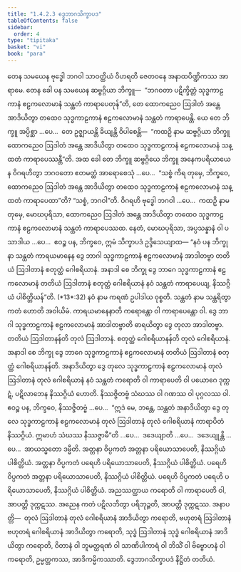 ```yaml
---
title: "1.4.2.3 ဒွေဘာဂသိက္ခာပဒ"
tableOfContents: false
sidebar:
  order: 4
type: "tipitaka"
basket: "vi"
book: "para"
---
```



<DynamicBreadcrumb />

<Division number="552" book="para">

<Paragraph number="2121" book="para">
တေန သမယေန ဗုဒ္ဓေါ ဘဂဝါ သာဝတ္ထိယံ ဝိဟရတိ ဇေတဝနေ အနာထပိဏ္ဍိကဿ အာရာမေ. တေန ခေါ ပန သမယေန ဆဗ္ဗဂ္ဂိယာ ဘိက္ခူ—  “ဘဂဝတာ ပဋိက္ခိတ္တံ သုဒ္ဓကာဠကာနံ ဧဠကလောမာနံ သန္ထတံ ကာရာပေတုန်”တိ, တေ ထောကညေဝ ဩဒါတံ အန္တေ အာဒိယိတွာ တထေဝ သုဒ္ဓကာဠကာနံ ဧဠကလောမာနံ သန္ထတံ ကာရာပေန္တိ. ယေ တေ ဘိက္ခူ အပ္ပိစ္ဆာ …ပေ…  တေ ဥဇ္ဈာယန္တိ ခိယျန္တိ ဝိပါစေန္တိ—  “ကထဉှိ နာမ ဆဗ္ဗဂ္ဂိယာ ဘိက္ခူ ထောကညေဝ ဩဒါတံ အန္တေ အာဒိယိတွာ တထေဝ သုဒ္ဓကာဠကာနံ ဧဠကလောမာနံ သန္ထတံ ကာရာပေဿန္တီ”တိ.
</Paragraph>

<Paragraph number="2122" book="para">
အထ ခေါ တေ ဘိက္ခူ ဆဗ္ဗဂ္ဂိယေ ဘိက္ခူ အနေကပရိယာယေန ဝိဂရဟိတွာ ဘဂဝတော ဧတမတ္ထံ အာရောစေသုံ …ပေ…  “သစ္စံ ကိရ တုမှေ, ဘိက္ခဝေ, ထောကညေဝ ဩဒါတံ အန္တေ အာဒိယိတွာ တထေဝ သုဒ္ဓကာဠကာနံ ဧဠကလောမာနံ သန္ထတံ ကာရာပေထာ”တိ? “သစ္စံ, ဘဂဝါ”တိ. ဝိဂရဟိ ဗုဒ္ဓေါ ဘဂဝါ …ပေ…  ကထဉှိ နာမ တုမှေ, မောဃပုရိသာ, ထောကညေဝ ဩဒါတံ အန္တေ အာဒိယိတွာ တထေဝ သုဒ္ဓကာဠကာနံ ဧဠကလောမာနံ သန္ထတံ ကာရာပေဿထ. နေတံ, မောဃပုရိသာ, အပ္ပသန္နာနံ ဝါ ပသာဒါယ …ပေ…  ဧဝဉ္စ ပန, ဘိက္ခဝေ, ဣမံ သိက္ခာပဒံ ဥဒ္ဒိသေယျာထ—
</Paragraph>

</Division>
<Division number="553" book="para">

<Paragraph number="2123" book="para">
<Emphasis>“နဝံ ပန ဘိက္ခုနာ သန္ထတံ ကာရယမာနေန ဒွေ ဘာဂါ သုဒ္ဓကာဠကာနံ ဧဠကလောမာနံ အာဒါတဗ္ဗာ တတိယံ ဩဒါတာနံ စတုတ္ထံ ဂေါစရိယာနံ. အနာဒါ စေ ဘိက္ခု ဒွေ ဘာဂေ သုဒ္ဓကာဠကာနံ ဧဠကလောမာနံ တတိယံ ဩဒါတာနံ စတုတ္ထံ ဂေါစရိယာနံ နဝံ သန္ထတံ ကာရာပေယျ, နိဿဂ္ဂိယံ ပါစိတ္တိယန်”</Emphasis>တိ. (*13*:<Emphasis>32</Emphasis>)
</Paragraph>

</Division>
<Division number="554" book="para">

<Paragraph number="2124" book="para">
<Emphasis>နဝံ</Emphasis> နာမ ကရဏံ ဥပါဒါယ ဝုစ္စတိ.
</Paragraph>

<Paragraph number="2125" book="para">
<Emphasis>သန္ထတံ</Emphasis> နာမ သန္ထရိတွာ ကတံ ဟောတိ အဝါယိမံ.
</Paragraph>

<Paragraph number="2126" book="para">
<Emphasis>ကာရယမာနေနာ</Emphasis>တိ ကရောန္တော ဝါ ကာရာပေန္တော ဝါ.
</Paragraph>

<Paragraph number="2127" book="para">
<Emphasis>ဒွေ ဘာဂါ သုဒ္ဓကာဠကာနံ ဧဠကလောမာနံ အာဒါတဗ္ဗာ</Emphasis>တိ ဓာရယိတွာ ဒွေ တုလာ အာဒါတဗ္ဗာ.
</Paragraph>

<Paragraph number="2128" book="para">
<Emphasis>တတိယံ ဩဒါတာနန်</Emphasis>တိ တုလံ ဩဒါတာနံ.
</Paragraph>

<Paragraph number="2129" book="para">
<Emphasis>စတုတ္ထံ ဂေါစရိယာနန်</Emphasis>တိ တုလံ ဂေါစရိယာနံ.
</Paragraph>

<Paragraph number="2130" book="para">
<Emphasis>အနာဒါ စေ ဘိက္ခု ဒွေ ဘာဂေ သုဒ္ဓကာဠကာနံ ဧဠကလောမာနံ တတိယံ ဩဒါတာနံ စတုတ္ထံ ဂေါစရိယာနန်</Emphasis>တိ. အနာဒိယိတွာ ဒွေ တုလေ သုဒ္ဓကာဠကာနံ ဧဠကလောမာနံ တုလံ ဩဒါတာနံ တုလံ ဂေါစရိယာနံ နဝံ သန္ထတံ ကရောတိ ဝါ ကာရာပေတိ ဝါ ပယောဂေ ဒုက္ကဋံ, ပဋိလာဘေန နိဿဂ္ဂိယံ ဟောတိ. နိဿဇ္ဇိတဗ္ဗံ သံဃဿ ဝါ ဂဏဿ ဝါ ပုဂ္ဂလဿ ဝါ. ဧဝဉ္စ ပန, ဘိက္ခဝေ, နိဿဇ္ဇိတဗ္ဗံ …ပေ…  “ဣဒံ မေ, ဘန္တေ, သန္ထတံ အနာဒိယိတွာ ဒွေ တုလေ သုဒ္ဓကာဠကာနံ ဧဠကလောမာနံ တုလံ ဩဒါတာနံ တုလံ ဂေါစရိယာနံ ကာရာပိတံ နိဿဂ္ဂိယံ. ဣမာဟံ သံဃဿ နိဿဇ္ဇာမီ”တိ …ပေ…  ဒဒေယျာတိ …ပေ…  ဒဒေယျုန္တိ …ပေ…  အာယသ္မတော ဒမ္မီတိ.
</Paragraph>

</Division>
<Division number="555" book="para">

<Paragraph number="2131" book="para">
အတ္တနာ ဝိပ္ပကတံ အတ္တနာ ပရိယောသာပေတိ, နိဿဂ္ဂိယံ ပါစိတ္တိယံ. အတ္တနာ ဝိပ္ပကတံ ပရေဟိ ပရိယောသာပေတိ, နိဿဂ္ဂိယံ ပါစိတ္တိယံ. ပရေဟိ ဝိပ္ပကတံ အတ္တနာ ပရိယောသာပေတိ, နိဿဂ္ဂိယံ ပါစိတ္တိယံ. ပရေဟိ ဝိပ္ပကတံ ပရေဟိ ပရိယောသာပေတိ, နိဿဂ္ဂိယံ ပါစိတ္တိယံ.
</Paragraph>

<Paragraph number="2132" book="para">
အညဿတ္ထာယ ကရောတိ ဝါ ကာရာပေတိ ဝါ, အာပတ္တိ ဒုက္ကဋဿ. အညေန ကတံ ပဋိလဘိတွာ ပရိဘုဉ္ဇတိ, အာပတ္တိ ဒုက္ကဋဿ.
</Paragraph>

</Division>
<Division number="556" book="para">

<Paragraph number="2133" book="para">
အနာပတ္တိ—  တုလံ ဩဒါတာနံ တုလံ ဂေါစရိယာနံ အာဒိယိတွာ ကရောတိ, ဗဟုတရံ ဩဒါတာနံ ဗဟုတရံ ဂေါစရိယာနံ အာဒိယိတွာ ကရောတိ, သုဒ္ဓံ ဩဒါတာနံ သုဒ္ဓံ ဂေါစရိယာနံ အာဒိယိတွာ ကရောတိ, ဝိတာနံ ဝါ ဘူမတ္ထရဏံ ဝါ သာဏိပါကာရံ ဝါ ဘိသိံ ဝါ ဗိဗ္ဗောဟနံ ဝါ ကရောတိ, ဥမ္မတ္တကဿ, အာဒိကမ္မိကဿာတိ.

</Paragraph>
</Division>

<Paragraph number="2134" type="center" book="para">
ဒွေဘာဂသိက္ခာပဒံ နိဋ္ဌိတံ တတိယံ.
</Paragraph>